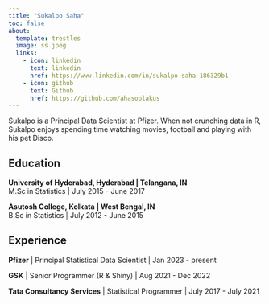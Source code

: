 ```yaml
---
title: "Sukalpo Saha"
toc: false
about:
  template: trestles
  image: ss.jpeg
  links:
    - icon: linkedin
      text: linkedin
      href: https://www.linkedin.com/in/sukalpo-saha-186329b1
    - icon: github
      text: Github
      href: https://github.com/ahasoplakus
---
```


Sukalpo is a Principal Data Scientist at Pfizer. When not crunching data in R, Sukalpo enjoys spending time watching movies, football and playing with his pet Disco.

## Education

<b>University of Hyderabad, Hyderabad \| Telangana, IN</b><br> M.Sc in Statistics \| July 2015 - June 2017</br>

<b>Asutosh College, Kolkata \| West Bengal, IN</b><br> B.Sc in Statistics \| July 2012 - June 2015</br>

## Experience

<b>Pfizer</b> \| Principal Statistical Data Scientist \| Jan 2023 - present

<b>GSK</b> \| Senior Programmer (R & Shiny) \| Aug 2021 - Dec 2022

<b>Tata Consultancy Services</b> \| Statistical Programmer \| July 2017 - July 2021
